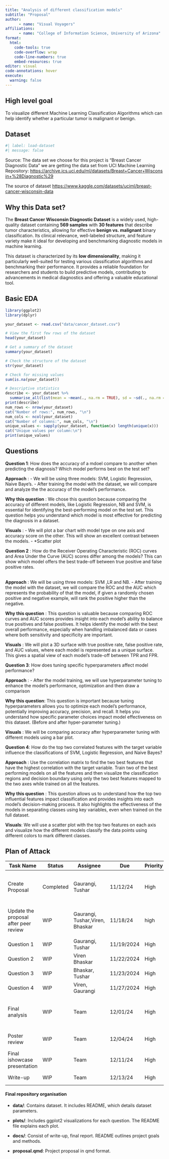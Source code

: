 ```yaml
---
title: "Analysis of different classification models"
subtitle: "Proposal"
author: 
      - name: "Visual Voyagers"
affiliations:
      - name: "College of Information Science, University of Arizona" 
format:
  html:
    code-tools: true
    code-overflow: wrap
    code-line-numbers: true
    embed-resources: true
editor: visual
code-annotations: hover
execute:
  warning: false      
---
```


## High level goal

To visualize different Machine Learning Classification Algorithms which can help identify whether a particular tumor is malignant or benign.

## Dataset

```r
#| label: load-dataset
#| message: false
```

Source: The data set we choose for this project is "Breast Cancer Diagnostic Data" we are getting the data set from UCI Machine Learning Repository: <https://archive.ics.uci.edu/ml/datasets/Breast+Cancer+Wisconsin+%28Diagnostic%29>

The source of dataset <https://www.kaggle.com/datasets/uciml/breast-cancer-wisconsin-data>

## **Why this Data set?**

The **Breast Cancer Wisconsin Diagnostic Dataset** is a widely used, high-quality dataset containing **569 samples** with **30 features** that describe tumor characteristics, allowing for effective **benign vs. malignant** binary classification. Its clinical relevance, well-labeled structure, and feature variety make it ideal for developing and benchmarking diagnostic models in machine learning.

This dataset is characterized by its **low dimensionality**, making it particularly well-suited for testing various classification algorithms and benchmarking their performance. It provides a reliable foundation for researchers and students to build predictive models, contributing to advancements in medical diagnostics and offering a valuable educational tool.

## Basic EDA

```r
library(ggplot2)
library(dplyr)

your_dataset <- read.csv("data/cancer_dataset.csv")

# View the first few rows of the dataset
head(your_dataset)

# Get a summary of the dataset
summary(your_dataset)

# Check the structure of the dataset
str(your_dataset)

# Check for missing values
sum(is.na(your_dataset))

# Descriptive statistics
describe <- your_dataset %>% 
  summarise_all(list(mean = ~mean(., na.rm = TRUE), sd = ~sd(., na.rm = TRUE)))
print(describe)
num_rows <- nrow(your_dataset)
cat("Number of rows:", num_rows, "\n")
num_cols <- ncol(your_dataset)
cat("Number of columns:", num_cols, "\n")
unique_values <- sapply(your_dataset, function(x) length(unique(x)))
cat("Unique values per column:\n")
print(unique_values)
```

## Questions

**Question 1**: How does the accuracy of a mdoel compare to another when predicting the diagnosis? Which model performs best on the test set?

**Approach** : - We will be using three models: SVM, Logistic Regression, Naive Baye's. - After training the model with the dataset, we will compare and analyze the the accuracy of the model’s performance.

**Why this question** : We chose this question because comparing the accuracy of different models, like Logistic Regression, NB and SVM, is essential for identifying the best-performing model on the test set. This question helps you understand which model is most effective for predicting the diagnosis in a dataset.

**Visuals** : - We will plot a bar chart with model type on one axis and accuracy score on the other. This will show an excellent contrast between the models. - \*Scatter plot

**Question 2** : How do the Receiver Operating Characteristic (ROC) curves and Area Under the Curve (AUC) scores differ among the models? This can show which model offers the best trade-off between true positive and false positive rates.

\
**Approach** : We will be using three models: SVM ,LR and NB. - After training the model with the dataset, we will compare the ROC and the AUC which represents the probability of that the model, if given a randomly chosen positive and negative example, will rank the positive higher than the negative.

**Why this question** : This question is valuable because comparing ROC curves and AUC scores provides insight into each model’s ability to balance true positives and false positives. It helps identify the model with the best overall performance, especially when handling imbalanced data or cases where both sensitivity and specificity are important.

**Visuals** : We will plot a 3D surface with true positive rate, false positive rate, and AUC values, where each model is represented as a unique surface. This gives a spatial view of each model’s trade-off between TPR and FPR.

**Question 3**: How does tuning specific hyperparameters affect model performance?

**Approach** : - After the model training, we will use hyperparameter tuning to enhance the model’s performance, optimization and then draw a comparison

**Why this question**: This question is important because tuning hyperparameters allows you to optimize each model’s performance, potentially improving accuracy, precision, and recall. It helps you understand how specific parameter choices impact model effectiveness on this dataset. (Before and after hyper-parameter tuning.)

**Visuals** : We will be comparing accuracy after hyperparameter tuning with different models using a bar plot.

**Question 4**: How do the top two correlated features with the target variable influence the classifications of SVM, Logistic Regression, and Naive Bayes?

**Approach** : Use the correlation matrix to find the two best features that have the highest correlation with the target variable. Train two of the best performing models on all the features and then visualize the classification regions and decision boundary using only the two best features mapped to the two axes while trained on all the features.

**Why this question** : This question allows us to understand how the top two influential features impact classification and provides insights into each model’s decision-making process. It also highlights the effectiveness of the models in separating classes using key variables, even when trained on the full dataset.

**Visuals**: We will use a scatter plot with the top two features on each axis and visualize how the different models classify the data points using different colors to mark different classes.

## Plan of Attack

| Task Name | Status | Assignee | Due | Priority | Summary |
|------------|-----------|-----------|-----------|-----------|----------------|
| Create Proposal | Completed | Gaurangi, Tushar | 11/12/24 | High | Finish proposal and upload to GitHub repo |
| Update the proposal after peer review | WIP | Gaurangi, Tushar,Viren, Bhaskar | 11/18/24 | high | Revise proposal according to the feedback |
| Question 1 | WIP | Gaurangi, Tushar | 11/19/2024 | High | Finish Q1 |
| Question 2 | WIP | Viren Bhaskar | 11/22/2024 | High | Finish Q2 |
| Question 3 | WIP | Bhaskar, Tushar | 11/23/2024 | High | Finish Q3 |
| Question 4 | WIP | Viren, Gaurangi | 11/27/2024 | High | Finish Q4 |
| Final analysis | WIP | Team | 12/01/24 | High | Finish design poster for ishowcase presentation |
| Poster review | WIP | Team | 12/04/24 | High | Do peer review in class |
| Final ishowcase presentation | WIP | Team | 12/11/24 | High | Do ishowcase presentation |
| Write-up | WIP | Team | 12/13/24 | High | Finish final write up |

#### Final repository organisation

-   **data/**: Contains dataset. It includes README, which details dataset parameters.

-   **plots/**: Includes ggplot2 visualizations for each question. The README file explains each plot.

-   **docs/**: Consist of write-up, final report. README outlines project goals and methods.

-   **proposal.qmd**: Project proposal in qmd format.
